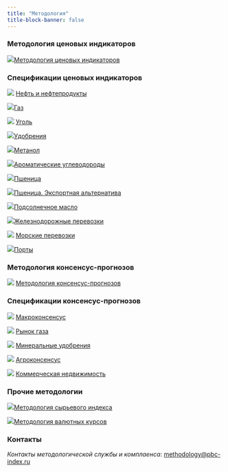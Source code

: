 ```yaml
---
title: "Методология"
title-block-banner: false
---
```


:::::: grid
::: {.g-col-12 .g-col-sm-12 .g-col-xs-12 .g-col-xl-7 .g-col-md-6 .g-col-lg-6}
### Методология ценовых индикаторов

![](images/icon-docs.svg)[Методология ценовых индикаторов](methodology/methodology-benchmark-pbc.qmd)

### Спецификации ценовых индикаторов

![](images/icon-tanker.svg) [Нефть и нефтепродукты](methodology/specs-oil.qmd)

![](images/icon-gas.svg)[Газ](methodology/specs-gas.qmd)

![](images/icon-coal.svg) [Уголь](methodology/specs-coal.qmd)

![](images/icon-agro.svg)[Удобрения](methodology/specs-fertilizers.qmd)

![](images/icon-chemicals2.svg)[Метанол](methodology/specs-methanol.qmd)

![](images/icon-chemicals.svg)[Ароматические углеводороды](methodology/specs-aromatics.qmd)

![](images/icon-wheat.svg)[Пшеница](methodology/specs-wheat.qmd)

![](images/icon-wheat.svg)[Пшеница. Экспортная альтернатива](methodology/specs-wheat-netback.qmd)

![](images/icon-oilseed.svg){.img-fluid style="max-width: 10%;"}[Подсолнечное масло](methodology/specs-sunflower.qmd)

![](images/railways-icon.svg)[Железнодорожные перевозки](methodology/specs-logistics.qmd)

![](images/icon-ship.svg) [Морские перевозки](methodology/specs-freight.qmd)

![](images/icon-ports.svg)[Порты](methodology/specs-ports.qmd)
:::

::: {.g-col-12 .g-col-sm-12 .g-col-xs-12 .g-col-xl-5 .g-col-md-6 .g-col-lg-6}
### Методология консенсус-прогнозов

![](images/icon-docs.svg) [Методология консенсус-прогнозов](methodology/methodology-consensus-pbc.qmd)

### Спецификации консенсус-прогнозов

![](../images/icon-consensus-macro.svg) [Макроконсенсус](pdf/Macro%20Specifications%20PBC.pdf)

![](../images/icon-consensus-gas.svg) [Рынок газа](pdf/Gas%20Consensus%20Methodology%20PBC.pdf)

![](../images/icon-agro.svg) [Минеральные удобрения](pdf/Fertiliser%20Consensus%20Specifications%20PBC.pdf)

![](../images/icon-wheat.svg) [Агроконсенсус](pdf/Agro_Specifications_PBC.pdf)

![](../images/icon-consensus-real-estate.svg) [Коммерческая недвижимость](pdf/CRE_Specifications_PBC.pdf)
:::

::: {.g-col-12 .g-col-sm-12 .g-col-xs-12 .g-col-xl-7 .g-col-md-6 .g-col-lg-6}
### Прочие методологии

![](images/icon-commodity_index.svg)[Методология сырьевого индекса](methodology/methodology-pbc.qmd)

![](images/icon-exchange-rates.svg)[Методология валютных курсов](methodology/methodology-exchange-rates.qmd)

### Контакты

*Контакты методологической службы и комплаенса*: [methodology\@pbc-index.ru](mailto:methodology@pbc-index.ru)
:::
::::::
